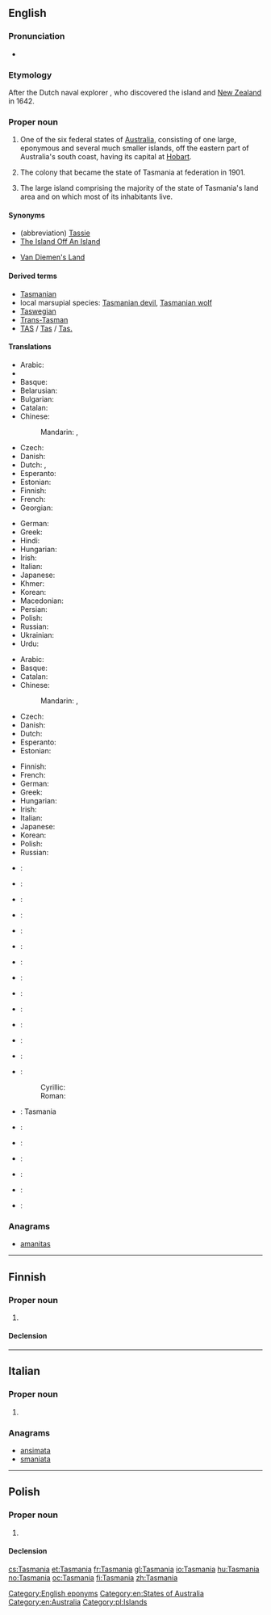 ==English==
{{wikipedia|Tasmania}}

===Pronunciation===
* {{rhymes|eɪniə}}

===Etymology===
After the Dutch naval explorer {{w|Abel Tasman}}, who discovered the island and [[New Zealand]] in 1642.

===Proper noun===
{{en-proper noun}}

# One of the six federal states of [[Australia]], consisting of one large, eponymous and several much smaller islands, off the eastern part of Australia's south coast, having its capital at [[Hobart]].
# {{context|historical}} The colony that became the state of Tasmania at federation in 1901.
# The large island comprising the majority of the state of Tasmania's land area and on which most of its inhabitants live.

====Synonyms====
* (abbreviation) [[Tassie]] {{qualifier|colloquial}}
* [[The Island Off An Island]] {{qualifier|colloquial}}
* {{qualifier|older}} [[Van Diemen's Land]]

====Derived terms====
* [[Tasmanian]]
* local marsupial species: [[Tasmanian devil]], [[Tasmanian wolf]]
* [[Taswegian]] {{qualifier|colloquial}}
* [[Trans-Tasman]] {{qualifier|colloquial}}
* [[TAS]] / [[Tas]] / [[Tas.]] {{gloss|abbreviation}}

====Translations====
{{trans-top|Australian state}}
* Arabic: {{t-|ar|تاسمانيا|f|tr=tasmaaniya}}
* {{trreq|hy}}
* Basque: {{t-|eu|Tasmania}}
* Belarusian: {{t-|be|Тасманія|f|tr=Tasmánija|sc=Cyrl}}
* Bulgarian: {{t-|bg|Тасмания|f|tr=Tasmánija|sc=Cyrl}}
* Catalan: {{t-|ca|Tasmània|f}}
* Chinese:
*: Mandarin: {{t-|cmn|塔斯馬尼亞|sc=Hani}}, {{t-|cmn|塔斯马尼亚|tr=Tǎsīmǎníyà|sc=Hani}}
* Czech: {{t-|cs|Tasmánie|f}}
* Danish: {{t-|da|Tasmanien}}
* Dutch: {{t+|nl|Tasmanië}}, {{t-|nl|Tasmania}}
* Esperanto: {{t-|eo|Tasmanio}}
* Estonian: {{t-|et|Tasmaania}}
* Finnish: {{t+|fi|Tasmania}}
* French: {{t+|fr|Tasmanie}}
* Georgian: {{t-|ka|ტასმანია|tr=tasmania|sc=Geor}}
{{trans-mid}}
* German: {{t-|de|Tasmanien|n}}
* Greek: {{t-|el|Τασμανία|f|tr=Tasmanía}}
* Hindi: {{t-|hi|तस्मानिया|m|tr=tasmāniyā|sc=Deva}}
* Hungarian: {{t+|hu|Tasmania}}
* Irish: {{t-|ga|Tasmáin|f|alt=an Tasmáin}}
* Italian: {{t-|it|Tasmania}}
* Japanese: {{t-|ja|タスマニア|tr=Tasumania}}
* Khmer: {{t-|km|តាស្មានី|sc=Khmr|tr=taasmienii}}
* Korean: {{t-|ko|태즈메이니아|tr=Taejeumeinia|sc=Kore}}
* Macedonian: {{t-|mk|Тасманија|f|tr=Tasmánija}}
* Persian: {{t-|fa|تاسمانی|tr=Tâsmâni|sc=fa-Arab}}
* Polish: {{t-|pl|Tasmania|f}}
* Russian: {{t-|ru|Тасмания|f|tr=Tasmánija}}
* Ukrainian: {{t-|uk|Тасманія|f|tr=Tasmánija|sc=Cyrl}}
* Urdu: {{t-|ur|تسمانیا|m|tr=tasmāniyā|sc=ur-Arab}}
{{trans-bottom}}

{{trans-top|island comprising majority of state}}
* Arabic: {{t-|ar|تاسمانيا|f|tr=tasmaaniya}}
* Basque: {{t-|eu|Tasmania}}
* Catalan: {{t-|ca|Tasmània|f}}
* Chinese:
*: Mandarin: {{t-|cmn|塔斯馬尼亞|alt=塔斯馬尼亞（島）|sc=Hani}}, {{t-|cmn|塔斯马尼亚|alt=塔斯馬尼亞（岛）|tr=Tǎsīmǎníyà [dǎo]|sc=Hani}}
* Czech: {{t-|cs|Tasmánie|f}}
* Danish: {{t-|da|Tasmanien}}
* Dutch: {{t+|nl|Tasmanië}}
* Esperanto: {{t-|eo|Tasmanio}}
* Estonian: {{t-|et|Tasmaania}}
{{trans-mid}}
* Finnish: {{t+|fi|Tasmania}}
* French: {{t+|fr|Tasmanie}}
* German: {{t-|de|Tasmanien|n}}
* Greek: {{t-|el|Τασμανία|f|tr=Tasmanía}}
* Hungarian: {{t+|hu|Tasmania}}
* Irish: {{t-|ga|Tasmáin|f|alt=an Tasmáin}}
* Italian: {{t-|it|Tasmania}}
* Japanese: {{t-|ja|タスマニア|tr=Tasumania}}
* Korean: {{t-|ko|태즈메이니아|tr=Taejeumeinia|sc=Kore}}
* Polish: {{t-|pl|Tasmania|f}}
* Russian: {{t-|ru|Тасмания|f|tr=Tasmánija}}
{{trans-bottom}}

{{checktrans-top}}
* {{ttbc|bg}}: {{t-|bg|Тасмания}}
* {{ttbc|gl}}: {{t+|gl|Tasmania}}
* {{ttbc|ka}}: {{t-|ka|ტასმანია|sc=Georg}}
* {{ttbc|is}}: {{t-|is|Tasmanía}}
* {{ttbc|io}}: {{t+|io|Tasmania}}
* {{ttbc|id}}: {{t-|id|Tasmania}}
* {{ttbc|ia}}: {{t-|ia|Tasmania}}
* {{ttbc|lt}}: {{t-|lt|Tasmanija}}
* {{ttbc|lb}}: {{t-|lb|Tasmanien}}
{{trans-mid}}
* {{ttbc|no}}: {{t+|no|Tasmania}}
* {{ttbc|nn}}: {{t-|nn|Tasmania}}
* {{ttbc|fa}}: {{t-|fa|تاسمانی|sc=fa-Arab}}
* {{ttbc|pt}}: {{t-|pt|Tasmânia}}
* {{ttbc|sh}}:
*: Cyrillic: {{t-|sh|Тасманија|f|sc=Cyrl}}
*: Roman: {{t-|sh|Tasmanija|f}}
* {{ttbc|scn}}: Tasmania
* {{ttbc|sk}}: {{t-|sk|Tasmánia}}
* {{ttbc|sl}}: {{t-|sl|Tasmanija}}
* {{ttbc|es}}: {{t-|es|Tasmania}}
* {{ttbc|sv}}: {{t+|sv|Tasmanien}}
* {{ttbc|ta}}: {{t-|ta|தாஸ்மானியா|sc=Taml}}
* {{ttbc|th}}: {{t-|th|รัฐแทสเมเนีย|sc=Thai}}
{{trans-bottom}}

===Anagrams===
* [[amanitas#English|amanitas]]

[[Category:English eponyms]]
[[Category:en:States of Australia]]
[[Category:en:Australia]]

----

==Finnish==

===Proper noun===
{{fi-proper noun}}

# {{l|en|Tasmania}}

====Declension====
{{fi-decl-kulkija|Tasmani|nopl=1}}

----

==Italian==

===Proper noun===
{{it-proper noun|g=f}}

# {{l|en|Tasmania}}

===Anagrams===
* [[ansimata#Italian|ansimata]]
* [[smaniata#Italian|smaniata]]

----

==Polish==
{{wikipedia|lang=pl}}

===Proper noun===
{{head|pl|proper noun|g=f}}

# {{l|en|Tasmania}}

====Declension====
{{pl-decl-noun-sing|Tasmania|Tasmanii|Tasmanii|Tasmanię|Tasmanią|Tasmanii|Tasmanio}}

[[Category:pl:Islands]]

[[cs:Tasmania]]
[[et:Tasmania]]
[[fr:Tasmania]]
[[gl:Tasmania]]
[[io:Tasmania]]
[[hu:Tasmania]]
[[no:Tasmania]]
[[oc:Tasmania]]
[[fi:Tasmania]]
[[zh:Tasmania]]